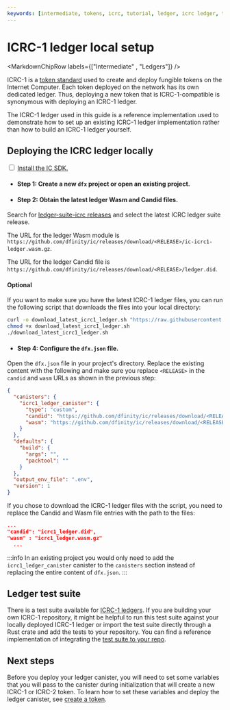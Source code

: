 ```yaml
---
keywords: [intermediate, tokens, icrc, tutorial, ledger, icrc ledger, token ledger, local ledger setup, ledger setup, icrc setup]
---
```



# ICRC-1 ledger local setup

<MarkdownChipRow labels={["Intermediate" , "Ledgers"]} />

ICRC-1 is a [token standard](https://github.com/dfinity/ICRC-1) used to create and deploy fungible tokens on the Internet Computer. Each token deployed on the network has its own dedicated ledger. Thus, deploying a new token that is ICRC-1-compatible is synonymous with deploying an ICRC-1 ledger.

The ICRC-1 ledger used in this guide is a reference implementation used to demonstrate how to set up an existing ICRC-1 ledger implementation rather than how to build an ICRC-1 ledger yourself.

## Deploying the ICRC ledger locally

<Tabs>
<TabItem value="prereq" label="Prerequisites" default>

<input type="checkbox"/> <a href="/docs/current/building-dapps/getting-started/install">Install the IC SDK.</a>

</TabItem>
</Tabs>

- #### Step 1: Create a new `dfx` project or open an existing project.

- #### Step 2: Obtain the latest ledger Wasm and Candid files.

Search for [ledger-suite-icrc releases](https://github.com/dfinity/ic/releases?q=ledger-suite-icrc&expanded=false) and select the latest ICRC ledger suite release.

The URL for the ledger Wasm module is `https://github.com/dfinity/ic/releases/download/<RELEASE>/ic-icrc1-ledger.wasm.gz`.

The URL for the ledger Candid file is `https://github.com/dfinity/ic/releases/download/<RELEASE>/ledger.did`.

#### Optional
If you want to make sure you have the latest ICRC-1 ledger files, you can run the following script that downloads the files into your local directory:

``` sh
curl -o download_latest_icrc1_ledger.sh "https://raw.githubusercontent.com/dfinity/ic/aba60ffbc46acfc8990bf4d5685c1360bd7026b9/rs/rosetta-api/scripts/download_latest_icrc1_ledger.sh"
chmod +x download_latest_icrc1_ledger.sh
./download_latest_icrc1_ledger.sh
```

- #### Step 4: Configure the `dfx.json` file.

Open the `dfx.json` file in your project's directory. Replace the existing content with the following and make sure you replace `<RELEASE>` in the `candid` and `wasm` URLs as shown in the previous step:

``` json
{
  "canisters": {
    "icrc1_ledger_canister": {
      "type": "custom",
      "candid": "https://github.com/dfinity/ic/releases/download/<RELEASE>/ledger.did",
      "wasm": "https://github.com/dfinity/ic/releases/download/<RELEASE>/ic-icrc1-ledger.wasm.gz"
    }
  },
  "defaults": {
    "build": {
      "args": "",
      "packtool": ""
    }
  },
  "output_env_file": ".env",
  "version": 1
}
```

If you chose to download the ICRC-1 ledger files with the script, you need to replace the Candid and Wasm file entries with the path to the files:

``` json
...
"candid": "icrc1_ledger.did",
"wasm" : "icrc1_ledger.wasm.gz"
  ...
```

:::info
In an existing project you would only need to add the `icrc1_ledger_canister` canister to the `canisters` section instead of replacing the entire content of `dfx.json`.
:::

## Ledger test suite

There is a test suite available for [ICRC-1 ledgers](https://github.com/dfinity/ICRC-1/tree/main/test). If you are building your own ICRC-1 repository, it might be helpful to run this test suite against your locally deployed ICRC-1 ledger or import the test suite directly through a Rust crate and add the tests to your repository. You can find a reference implementation of integrating the [test suite to your repo](https://github.com/dfinity/ICRC-1/tree/main/test/ref).

## Next steps

Before you deploy your ledger canister, you will need to set some variables that you will pass to the canister during initialization that will create a new ICRC-1 or ICRC-2 token. To learn how to set these variables and deploy the ledger canister, see [create a token](/docs/current/rosetta-defi/create).